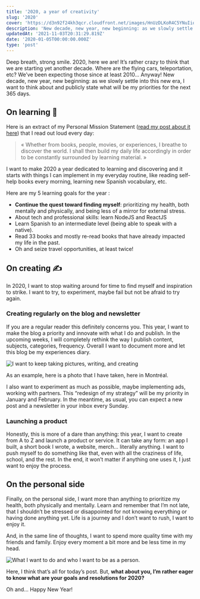```yaml
---
title: '2020, a year of creativity'
slug: '2020'
cover: 'https://d3n92f24kh3qcr.cloudfront.net/images/HnUzDLKoR4C5YNuIioER.jpg'
description: 'New decade, new year, new beginning: as we slowly settle into this new era, I want to think about and publicly state what will be my priorities for the next 365 days.'
updatedAt: '2021-11-03T20:31:29.819Z'
date: '2020-01-05T00:00:00.000Z'
type: 'post'
---
```


Deep breath, strong smile. 2020, here we are! It’s rather crazy to think that we are starting yet another decade. Where are the flying cars, teleportation, etc? We’ve been expecting those since at least 2010... Anyway! New decade, new year, new beginning: as we slowly settle into this new era, I want to think about and publicly state what will be my priorities for the next 365 days.

## On learning 📖

Here is an extract of my Personal Mission Statement ([read my post about it here](/blog/personal-mission-statement/)) that I read out loud every day:

> « Whether from books, people, movies, or experiences, I breathe to discover the world. I shall then build my daily life accordingly in order to be constantly surrounded by learning material. »

I want to make 2020 a year dedicated to learning and discovering and it starts with things I can implement in my everyday routine, like reading self-help books every morning, learning new Spanish vocabulary, etc.

Here are my 5 learning goals for the year :

-   **Continue the quest toward finding myself**: prioritizing my health, both mentally and physically, and being less of a mirror for external stress.
-   About tech and professional skills: learn NodeJS and ReactJS
-   Learn Spanish to an intermediate level (being able to speak with a native).
-   Read 33 books and mostly re-read books that have already impacted my life in the past.
-   Oh and seize travel opportunities, at least twice!

## On creating ✍️

In 2020, I want to stop waiting around for time to find myself and inspiration to strike. I want to try, to experiment, maybe fail but not be afraid to try again.

### Creating regularly on the blog and newsletter

If you are a regular reader this definitely concerns you. This year, I want to make the blog a priority and innovate with what I do and publish. In the upcoming weeks, I will completely rethink the way I publish content, subjects, categories, frequency. Overall I want to document more and let this blog be my experiences diary.

![I want to keep taking pictures, writing, and creating](https://d3n92f24kh3qcr.cloudfront.net/images/HnUzDLKoR4C5YNuIioER.jpg)

As an example, here is a photo that I have taken, here in Montréal.

I also want to experiment as much as possible, maybe implementing ads, working with partners. This “redesign of my strategy” will be my priority in January and February. In the meantime, as usual, you can expect a new post and a newsletter in your inbox every Sunday.

### Launching a product

Honestly, this is more of a dare than anything: this year, I want to create from A to Z and launch a product or service. It can take any form: an app I built, a short book I wrote, a website, merch... literally anything. I want to push myself to do something like that, even with all the craziness of life, school, and the rest. In the end, it won’t matter if anything one uses it, I just want to enjoy the process.

## On the personal side

Finally, on the personal side, I want more than anything to prioritize my health, both physically and mentally. Learn and remember that I’m not late, that I shouldn’t be stressed or disappointed for not knowing everything or having done anything yet. Life is a journey and I don’t want to rush, I want to enjoy it.

And, in the same line of thoughts, I want to spend more quality time with my friends and family. Enjoy every moment a bit more and be less time in my head.

![What I want to do and who I want to be as a person.](https://d3n92f24kh3qcr.cloudfront.net/images/KFQKGgSpRbiCchB7iaV3.jpg)

Here, I think that’s all for today’s post. But, **what about you, I’m rather eager to know what are your goals and resolutions for 2020?**

Oh and... Happy New Year!
